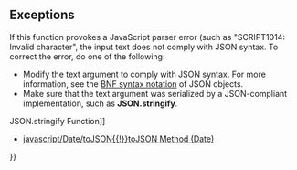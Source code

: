 {{Page_Title}}
{{Flags}}
{{Summary_Section|Converts a JavaScript Object Notation (JSON) string into an object.

}}
{{JS_Syntax|Formats={{JS_Syntax_Format
|Format= JSON.parse( text [ , reviver] )}}
|Values={{JS_Syntax_Parameter
|Name=text
|Required=Required
|Description=A valid JSON string.}}{{JS_Syntax_Parameter
|Name=reviver
|Required=Optional
|Description=A function that transforms the results. This function is called for each member of the object. If a member contains nested objects, the nested objects are transformed before the parent object is. For each member, the following occurs: If reviver returns a valid value, the member value is replaced with the transformed value.If reviver returns the same value it received, the member value is not modified.If reviver returns null or undefined , the member is deleted.}}
}}
{{JS_Return_Value
|Description=An object or array.}}
==Exceptions==
If this function provokes a JavaScript parser error (such as "SCRIPT1014: Invalid character", the input text does not comply with JSON syntax. To correct the error, do one of the following:

* Modify the text argument to comply with JSON syntax. For more information, see the [http://go.microsoft.com/fwlink/?LinkId=125203 BNF syntax notation] of JSON objects.
* Make sure that the text argument was serialized by a JSON-compliant implementation, such as '''JSON.stringify'''.
{{Examples_Section
|Not_required=No
|Examples={{Single_Example
|Language=JavaScript
|Description=The following example uses '''JSON.parse''' to convert a JSON string to an object.

|Code= var jsontext = '{"firstname":"Jesper","surname":"Aaberg","phone":["555-0100","555-0120"]}';
 var contact = JSON.parse(jsontext);
 document.write(contact.surname + ", " + contact.firstname);
 
 // Output: Aaberg, Jesper
}}{{Single_Example
|Language=JavaScript
|Description=The following example shows how to convert an array to a JSON string by using '''JSON.stringify''' , and then convert the string back to an array by using '''JSON.parse'''.

|Code= var arr = ["a", "b", "c"];
 var str = JSON.stringify(arr);
 document.write(str);
 document.write ("&lt;br/&gt;");
 
 var newArr = JSON.parse(str);
 
 while (newArr.length &gt; 0) {
     document.write(newArr.pop() + "&lt;br/&gt;");
 }
 
 // Output:
 var arr = ["a", "b", "c"];
 var str = JSON.stringify(arr);
 document.write(str);
 document.write ("&lt;br/&gt;");
 
 var newArr = JSON.parse(str);
 
 while (newArr.length &gt; 0) {
     document.write(newArr.pop + "&lt;br/&gt;");
 }
 
 // Output:
 ["a","b","c"]
 c
 b
 a
}}{{Single_Example
|Language=JavaScript
|Description=The reviver function is often used to transform JSON representation of International Organization for Standardization (ISO) date strings into Coordinated Universal Time (UTC) format Date objects.

This example uses JSON.parse to deserialize an ISO-formatted date string. The <code>dateReviver</code> function returns <code>Date</code> objects for members that are formatted like ISO date strings.

|Code= var jsontext = '{ "hiredate": "2008-01-01T12:00:00Z", "birthdate": "2008-12-25T12:00:00Z" }';
 var dates = JSON.parse(jsontext, dateReviver);
 document.write(dates.birthdate.toUTCString());
 
 function dateReviver(key, value) {
     var a;
     if (typeof value === 'string') {
         a = /^(\d{4})-(\d{2})-(\d{2})T(\d{2}):(\d{2}):(\d{2}(?:\.\d*)?)Z$/.exec(value);
         if (a) {
             return new Date(Date.UTC(+a[1], +a[2] - 1, +a[3], +a[4],
                             +a[5], +a[6]));
         }
     }
     return value;
 };
 
 // Output:
 // Thu, 25 Dec 2008 12:00:00 UTC
}}}}
{{See_Also_Section
|Manual_links=* [[javascript/JSON/stringify{{!}}JSON.stringify Function]]
* [[javascript/Date/toJSON{{!}}toJSON Method (Date)]]
}}
{{Topics | JS Basic}}

{{External_Attribution
|Is_CC-BY-SA=No
|Sources=MSDN
|MDN_link=
|MSDN_link=http://msdn.microsoft.com/en-us/library/ie/yek4tbz0%28v=vs.94%29.aspx Windows Internet Explorer JavaScript reference
|HTML5Rocks_link=
}}
